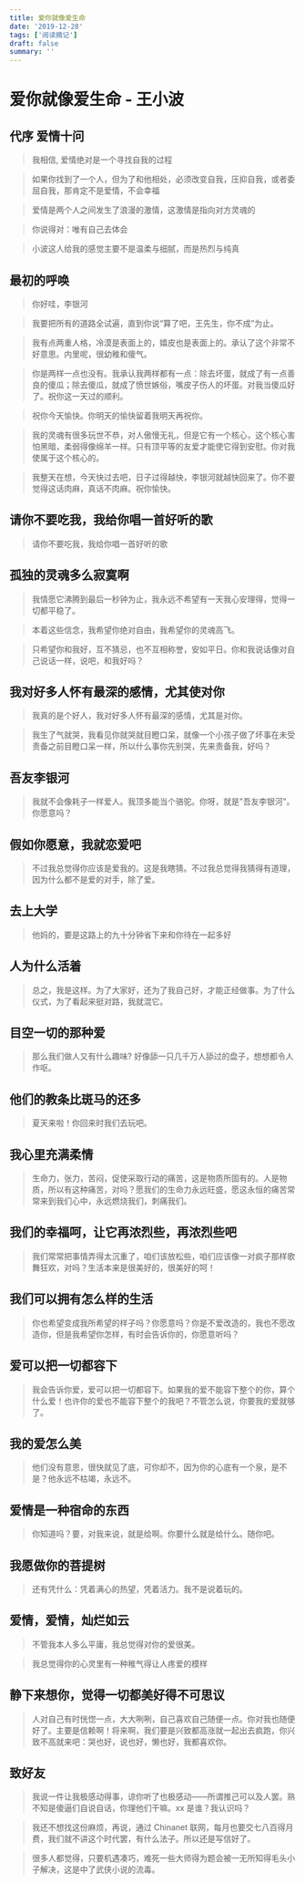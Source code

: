 ```yaml
---
title: 爱你就像爱生命
date: '2019-12-28'
tags: ['阅读摘记']
draft: false
summary: ''
---
```


# 爱你就像爱生命 - 王小波

## 代序 爱情十问

> 我相信, 爱情绝对是一个寻找自我的过程

> 如果你找到了一个人，但为了和他相处，必须改变自我，压抑自我，或者委屈自我，那肯定不是爱情，不会幸福

> 爱情是两个人之间发生了浪漫的激情，这激情是指向对方灵魂的

> 你说得对：唯有自己去体会

> 小波这人给我的感觉主要不是温柔与细腻，而是热烈与纯真

## 最初的呼唤

> 你好哇，李银河

> 我要把所有的道路全试遍，直到你说“算了吧，王先生，你不成”为止。

> 我有点两重人格，冷漠是表面上的，嬉皮也是表面上的。承认了这个非常不好意思。内里呢，很幼稚和傻气。

> 你是两样一点也没有。我承认我两样都有一点：除去坏蛋，就成了有一点善良的傻瓜；除去傻瓜，就成了愤世嫉俗，嘴皮子伤人的坏蛋。对我当傻瓜好了。祝你这一天过的顺利。

> 祝你今天愉快。你明天的愉快留着我明天再祝你。

> 我的灵魂有很多玩世不恭，对人傲慢无礼，但是它有一个核心，这个核心害怕黑暗，柔弱得像绵羊一样。只有顶平等的友爱才能使它得到安慰。你对我使属于这个核心的。

> 我整天在想，今天快过去吧，日子过得越快，李银河就越快回来了。你不要觉得这话肉麻，真话不肉麻。祝你愉快。

## 请你不要吃我，我给你唱一首好听的歌

> 请你不要吃我，我给你唱一首好听的歌

## 孤独的灵魂多么寂寞啊

> 我情愿它沸腾到最后一秒钟为止，我永远不希望有一天我心安理得，觉得一切都平稳了。

> 本着这些信念，我希望你绝对自由，我希望你的灵魂高飞。

> 只希望你和我好，互不猜忌，也不互相称誉，安如平日。你和我说话像对自己说话一样，说吧，和我好吗？

## 我对好多人怀有最深的感情，尤其使对你

> 我真的是个好人，我对好多人怀有最深的感情，尤其是对你。

> 我生了气就哭，我看见你就哭就目瞪口呆，就像一个小孩子做了坏事在未受责备之前目瞪口呆一样，所以什么事你先别哭，先来责备我，好吗？

## 吾友李银河

> 我就不会像耗子一样爱人。我顶多能当个骆驼。你呀，就是"吾友李银河"。你愿意吗？

## 假如你愿意，我就恋爱吧

> 不过我总觉得你应该是爱我的。这是我瞎猜。不过我总觉得我猜得有道理，因为什么都不是爱的对手，除了爱。

## 去上大学

> 他妈的，要是这路上的九十分钟省下来和你待在一起多好

## 人为什么活着

> 总之，我是这样。为了大家好，还为了我自己好，才能正经做事。为了什么仪式，为了看起来挺对路，我就混它。

## 目空一切的那种爱

> 那么我们做人又有什么趣味? 好像舔一只几千万人舔过的盘子，想想都令人作呕。

## 他们的教条比斑马的还多

> 夏天来啦！你回来时我们去玩吧。

## 我心里充满柔情

> 生命力，张力，苦闷，促使采取行动的痛苦，这是物质所固有的。人是物质，所以有这种痛苦，对吗？愿我们的生命力永远旺盛，愿这永恒的痛苦常常来到我们心中，永远燃烧我们，刺痛我们。

## 我们的幸福呵，让它再浓烈些，再浓烈些吧

> 我们常常把事情弄得太沉重了，咱们该放松些，咱们应该像一对疯子那样歌舞狂欢，对吗？生活本来是很美好的，很美好的呵！

## 我们可以拥有怎么样的生活

> 你也希望变成我所希望的样子吗？你愿意吗？你是不爱改造的，我也不愿改造你，但是我希望你怎样，有时会告诉你的，你愿意听吗？

## 爱可以把一切都容下

> 我会告诉你爱，爱可以把一切都容下。如果我的爱不能容下整个的你，算个什么爱！也许你的爱也不能容下整个的我吧？不管怎么说，你要我的爱就够了。

## 我的爱怎么美

> 他们没有意思，很快就见了底，可你却不，因为你的心底有一个泉，是不是？他永远不枯竭，永远不。

## 爱情是一种宿命的东西

> 你知道吗？要，对我来说，就是给啊。你要什么就是给什么。随你吧。

## 我愿做你的菩提树

> 还有凭什么：凭着满心的热望，凭着活力。我不是说着玩的。

## 爱情，爱情，灿烂如云

> 不管我本人多么平庸，我总觉得对你的爱很美。

> 我总觉得你的心灵里有一种稚气得让人疼爱的模样

## 静下来想你，觉得一切都美好得不可思议

> 人对自己有时恍惚一点，大大咧咧，自己喜欢自己随便一点。你对我也随便好了。主要是信赖啊！将来啊，我们要是兴致都高涨就一起出去疯跑，你兴致不高就来吧：哭也好，说也好，懒也好，我都喜欢你。

## 致好友

> 我说一件让我极感动得事，谅你听了也极感动——所谓推己可以及人罢。熟不知是傻逼们自说自话，你理他们干嘛。xx 是谁？我认识吗？

> 我还不想找这份麻烦，再说，通过 Chinanet 联网，每月也要交七八百得月费，我们就不讲这个时代罢，有什么法子。所以还是写信好了。

> 很多人都觉得，只要机遇凑巧，难死一些大师得为题会被一无所知得毛头小子解决，这是中了武侠小说的流毒。

